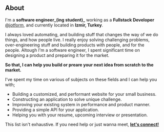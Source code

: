 ## About

I'm a **software engineer_(ing student)_** working as a **Fullstack Developer** [@jotform](https://jotform.com), and currently located in **Izmir, Turkey**.

I always loved automating, and building stuff that changes the way of we do things, and how people live.
I really enjoy solving challenging problems, over-engineering stuff and building products with people, and for the people.
Altough I'm a software engineer, I spent significant time on designing a product and preparing it for the market.

**So that, I can help you build or preare your next idea from scratch to the market.**

I've spent my time on various of subjects on these fields and I can help you with;

- Building a customized, and performant website for your small business.
- Constructing an application to solve unique challenge.
- Improving your existing system in performance and product manner.
- Providing a simple API for your application.
- Helping you with your resume, upcoming interview or presentation.

This list isn't exhaustive. If you need help or just wanna meet, **[let's connect!](https://superpeer.com/omer)**
